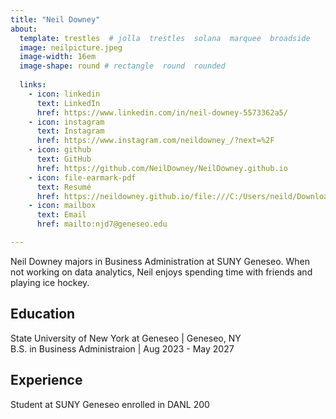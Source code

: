 ```yaml
---
title: "Neil Downey" 
about:
  template: trestles  # jolla  trestles  solana  marquee  broadside
  image: neilpicture.jpeg
  image-width: 16em
  image-shape: round # rectangle  round  rounded
  
  links:
    - icon: linkedin
      text: LinkedIn
      href: https://www.linkedin.com/in/neil-downey-5573362a5/
    - icon: instagram
      text: Instagram
      href: https://www.instagram.com/neildowney_/?next=%2F
    - icon: github
      text: GitHub
      href: https://github.com/NeilDowney/NeilDowney.github.io
    - icon: file-earmark-pdf
      text: Resumé
      href: https://neildowney.github.io/file:///C:/Users/neild/Downloads/neilresume.pdf
    - icon: mailbox
      text: Email
      href: mailto:njd7@geneseo.edu

---
```



Neil Downey majors in Business Administration at SUNY Geneseo. When not working on data analytics, Neil enjoys spending time with friends and playing ice hockey.

## Education

State University of New York at Geneseo | Geneseo, NY <br>
B.S. in Business Administraion | Aug 2023 - May 2027 <br>

## Experience

Student at SUNY Geneseo enrolled in DANL 200


